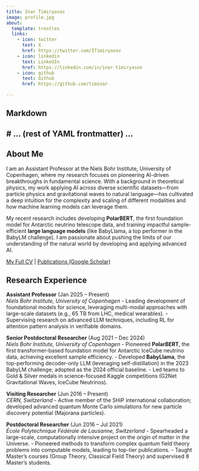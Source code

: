 ```yaml
---
title: Inar Timiryasov
image: profile.jpg
about:
  template: trestles
  links:
    - icon: twitter
      text: X
      href: https://twitter.com/ITimiryasov
    - icon: linkedin
      text: LinkedIn
      href: https://linkedin.com/in/inar-timiryasov
    - icon: github
      text: Github
      href: https://github.com/timinar

---
```


Markdown
---
# ... (rest of YAML frontmatter) ...
---

## About Me

I am an Assistant Professor at the Niels Bohr Institute, University of Copenhagen, where my research focuses on pioneering AI-driven breakthroughs in fundamental science. With a background in theoretical physics, my work applying AI across diverse scientific datasets—from particle physics and gravitational waves to natural language—has cultivated a deep intuition for the complexity and scaling of different modalities and how machine learning models can leverage them.

My recent research includes developing **PolarBERT**, the first foundation model for Antarctic neutrino telescope data, and training impactful sample-efficient **large language models** (like BabyLlama, a top performer in the BabyLM challenge). I am passionate about pushing the limits of our understanding of the natural world by developing and applying advanced AI.

[My Full CV](/assets/Timiryasov_resume.pdf) | [Publications (Google Scholar)](https://scholar.google.com/citations?user=ff_XscYAAAAJ&hl=en)

## Research Experience

**Assistant Professor** (Jan 2025 – Present)  
*Niels Bohr Institute, University of Copenhagen*
- Leading development of foundational models for science, leveraging multi-modal approaches with large-scale datasets (e.g., 65 TB from LHC, medical wearables).
- Supervising research on advanced LLM techniques, including RL for attention pattern analysis in verifiable domains.

**Senior Postdoctoral Researcher** (Aug 2021 – Dec 2024)  
*Niels Bohr Institute, University of Copenhagen*
- Pioneered **PolarBERT**, the first transformer-based foundation model for Antarctic IceCube neutrino data, achieving excellent sample efficiency.
- Developed **BabyLlama**, the top-performing decoder-only LLM (leveraging self-distillation) in the 2023 BabyLM challenge; adopted as the 2024 official baseline.
- Led teams to Gold & Silver medals in science-focused Kaggle competitions (G2Net Gravitational Waves, IceCube Neutrinos).

**Visiting Researcher** (Jun 2016 – Present)  
*CERN, Switzerland*
- Active member of the SHiP international collaboration; developed advanced quantum Monte Carlo simulations for new particle discovery potential (Majorana particles).

**Postdoctoral Researcher** (Jun 2016 – Jul 2021)  
*École Polytechnique Fédérale de Lausanne, Switzerland*
- Spearheaded a large-scale, computationally intensive project on the origin of matter in the Universe.
- Pioneered methods to transform complex quantum field theory problems into computable models, leading to top-tier publications.
- Taught Master's courses (Group Theory, Classical Field Theory) and supervised 8 Master's students.



